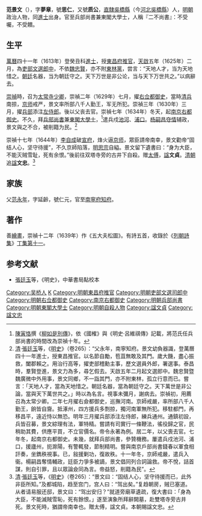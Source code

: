 {{Otheruses|other=名为范景文的其他人物|范文若}}
{{明清人物信息框
| 姓名 = 范景文{{collapsible list
  |titlestyle = 
  |title =签名：
  |liststyle = border-top:1px 
  | [[File:Fan_Jingwen_signature.jpg|80px]]}}
| 原名 =
| 圖片名稱= 范景文.jpg
| 圖片大小 = 220px
| 圖片說明 = 
| 最高職務 = 兵部尚書兼東閣大學士
| 國家 = 大明
| 爵位 =
| 籍貫 = [[北直隸|直隸]][[吳橋縣|吳橋縣]]
| 族裔 = 漢族
| 旗籍 = 
| 字號 = 字夢章，號思仁，又號质公
| 室名 = 
| 諡號 = 文貞<br>文忠（清朝追諡）
| 出生日期 = [[萬曆|萬曆]]十五年（1587年）
| 出生地點 = 
| 逝世日期 = [[崇禎|崇禎]]十七年（1644年）
| 逝世地點 = 
| 墓葬 =
| 配偶 =
| 親屬 = 
| 出身 = 
*萬曆四十一年（1613年）癸丑科同進士出身
| 經歷 = 
| 著作 =
}}

'''范景文'''（{{bd|1587年||1644年||catIdx=F范}}），字'''夢章'''，號'''思仁'''，又號'''质公'''，[[北直隸|直隸]][[吳橋縣|吳橋縣]]（今[[河北|河北]][[吳橋縣|吳橋縣]]）人，[[明朝|明朝]]政治人物，同[[進士|進士]]出身。官至兵部尚書兼東閣大學士，人稱『二不尚書』：不受囑，不受饋。

==生平==
[[萬曆|萬曆]]四十一年（1613年）登癸丑科[[進士|進士]]，授[[東昌府|東昌府]][[推官|推官]]，[[天啟|天啟]]五年（1625年）二月，為[[吏部|吏部]][[文選|文選]][[郎中|郎中]]，不依[[魏忠賢|魏忠賢]]，亦不附[[東林黨|東林黨]]，尝言：“天地人才，当为天地惜之。[[朝廷|朝廷]]名器，当为朝廷守之。天下万世是非公论，当与天下万世共之。”以病辭去。

[[崇禎|崇禎]]時，召为[[太常寺|太常寺]][[少卿|少卿]]，崇禎二年（1629年）七月，擢[[右佥都御史|右佥都御史]]，當時[[清兵|清兵]]南掠，[[京师|京师]]戒严，景文率所部八千人勤王，军无所犯。崇禎三年（1630年）三月，擢[[兵部|兵部]]添注[[左侍郎|左侍郎]]。後以父丧去官。崇禎七年（1634年）冬天，起[[南京|南京]][[右都御史|右都御史]]。不久，拜[[兵部尚書|兵部尚書]]兼[[東閣大學士|東閣大學士]]，<ref>[[陳寅恪|陳寅恪]]撰《[[柳如是別傳|柳如是別傳]]》，依《國榷》與《明史·呂維祺傳》記載，將范氏任兵部尚書的時間改為崇禎十年。</ref>遣兵戍[[池河|池河]]、[[浦口|浦口]]。[[杨嗣昌|杨嗣昌]][[夺情|夺情]]辅政，景文與之不合，被削籍为民。<ref>[[清|清]]·[[張廷玉|張廷玉]]等，《[[明史|明史]]》（卷265）：“父永年，南寧知府。景文幼負器識，登萬曆四十一年進士，授東昌推官。以名節自勵，苞苴無敢及其門。歲大饑，盡心振救，闔郡賴之。用治行高等，擢吏部稽勳主事，歷文選員外郎，署選事。泰昌時，羣賢登進，景文力為多，尋乞假去。天啟五年二月起文選郎中。魏忠賢暨魏廣微中外用事，景文同鄉，不一詣其門，亦不附東林，孤立行意而已。嘗言：「天地人才，當為天地惜之。朝廷名器，當為朝廷守之。天下萬世是非公論，當與天下萬世共之。」時以為名言。視事未彌月，謝病去。崇禎初，用薦召為太常少卿。二年七月擢右僉都御史，巡撫河南。京師戒嚴，率所部八千人勤王，餉皆自齎。抵涿州，四方援兵多剽掠，獨河南軍無所犯。移駐都門，再移昌平，遠近恃以無恐。明年三月擢兵部添注左侍郎，練兵通州。通鎮初設，兵皆召募，景文綜理有法，軍特精。嘗請有司實行一條鞭法，徭役歸之官，民稍助其費，供應平買，不立官價名。帝令永著為例。居二年，以父喪去官。七年冬，起南京右都御史。未幾，就拜兵部尚書，參贊機務。屢遣兵戍池河、浦口，援廬州，扼滁陽，有警輒發，節制精明。嘗與南京戶部尚書錢春以軍食相訐奏，坐鐫秩視事。已，敍援剿功，復故秩。十一年冬，京師戒嚴，遣兵入衞。楊嗣昌奪情輔政，廷臣力爭多被謫，景文倡同列合詞論救。帝不悅，詰首謀，則自引罪，且以眾論僉同為言。帝益怒，削籍為民”。</ref>

崇禎十七年（1644年）[[李自成|李自成]]破[[宣府|宣府]]，烽火逼[[京师|京师]]，眾臣請帝南幸，景文勸帝“固结人心，坚守待援”，不久京師陷落，[[明思宗|明思宗]]自縊。景文留下遺書曰：“身为大臣，不能灭贼雪耻，死有余恨。”後前往双塔寺旁的古井下自殺。赠[[太傅|太傅]]，[[諡|諡]]'''文貞'''。[[清朝|清朝]]追[[諡|諡]]'''文忠'''。<ref>[[清|清]]·[[張廷玉|張廷玉]]等，《[[明史|明史]]》（卷265）：“景文曰：“固结人心，坚守待援而已，此外非臣所知。”及都城陷，趋至宫门，宫人曰：“驾出矣。”复趋朝房，贼已塞道。从者请易服还邸，景文曰：“驾出安归？”就道旁廟草遺疏，復大書曰：「身為大臣，不能滅賊雪恥，死有餘恨。」遂至演象所拜辭闕墓，赴雙塔寺旁古井死。景文死時，猶謂帝南幸也。贈太傅，諡文貞。本朝賜諡文忠。</ref>

== 家族 ==
父[[范永年|范永年]]，字延齡，號仁元，官至[[南寧府|南寧府]][[知府|知府]]。

==著作==
善[[繪畫|繪畫]]，崇禎十二年（1639年）作《五大夫松圖》。有詩五首，收錄於《[[列朝詩集|列朝詩集]]》[[s:列朝詩集/丁11|丁集第十一]]。

==参考文献==
{{reflist}}
{{refbegin}}
*[[張廷玉|張廷玉]]等，《明史》，中華書局點校本
{{refend}}

{{萬曆四十一年癸丑科殿試金榜}}

{{Authority control}}

{{DEFAULTSORT:Fan范}}
[[Category:吴桥人|Category:吴桥人]]
[[Category:范姓|K]]
[[Category:明朝東昌府推官|Category:明朝東昌府推官]]
[[Category:明朝吏部文選司郎中|Category:明朝吏部文選司郎中]]
[[Category:明朝右佥都御史|Category:明朝右佥都御史]]
[[Category:南京右都御史|Category:南京右都御史]]
[[Category:明朝兵部尚書|Category:明朝兵部尚書]]
[[Category:明朝東閣大學士|Category:明朝東閣大學士]]
[[Category:明朝自殺人物|Category:明朝自殺人物]]
[[Category:諡文貞|Category:諡文貞]]
[[Category:諡文忠|Category:諡文忠]]